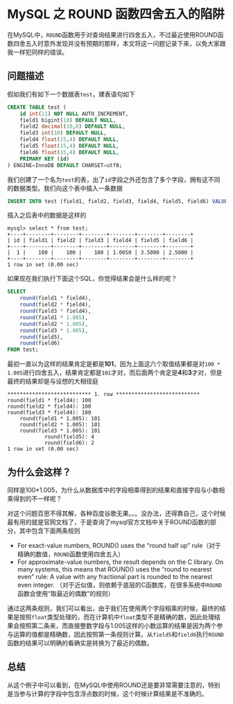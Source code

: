 # MySQL 之 ROUND 函数四舍五入的陷阱

在MySQL中，`ROUND`函数用于对查询结果进行四舍五入，不过最近使用ROUND函数四舍五入时意外发现并没有预期的那样，本文将这一问题记录下来，以免大家跟我一样犯同样的错误。

## 问题描述

假如我们有如下一个数据表`test`，建表语句如下

```sql
CREATE TABLE test (
    id int(11) NOT NULL AUTO_INCREMENT,
    field1 bigint(10) DEFAULT NULL,
    field2 decimal(10,0) DEFAULT NULL,
    field3 int(10) DEFAULT NULL,
    field4 float(15,4) DEFAULT NULL,
    field5 float(15,4) DEFAULT NULL,
    field6 float(15,4) DEFAULT NULL,
    PRIMARY KEY (id)
) ENGINE=InnoDB DEFAULT CHARSET=utf8;
```

我们创建了一个名为`test`的表，出了`id`字段之外还包含了多个字段，拥有这不同的数据类型。我们向这个表中插入一条数据
    
```sql
INSERT INTO test (field1, field2, field3, field4, field5, field6) VALUE (100, 100, 100, 1.005, 3.5, 2.5);
```

插入之后表中的数据是这样的

```
mysql> select * from test;
+----+--------+--------+--------+--------+--------+--------+
| id | field1 | field2 | field3 | field4 | field5 | field6 |
+----+--------+--------+--------+--------+--------+--------+
|  1 |    100 |    100 |    100 | 1.0050 | 3.5000 | 2.5000 |
+----+--------+--------+--------+--------+--------+--------+
1 row in set (0.00 sec)
```

如果现在我们执行下面这个SQL，你觉得结果会是什么样的呢？

```sql
SELECT
    round(field1 * field4),
    round(field2 * field4),
    round(field3 * field4),
    round(field1 * 1.005),
    round(field2 * 1.005),
    round(field3 * 1.005),
    round(field5),
    round(field6)
FROM test;
```

最初一直以为这样的结果肯定是都是**101**，因为上面这六个取值结果都是对`100 * 1.005`进行四舍五入，结果肯定都是`101`才对，而后面两个肯定是**4**和**3**才对，但是最终的结果却是与设想的大相径庭

```
*************************** 1. row ***************************
round(field1 * field4): 100
round(field2 * field4): 100
round(field3 * field4): 100
    round(field1 * 1.005): 101
    round(field2 * 1.005): 101
    round(field3 * 1.005): 101
            round(field5): 4
            round(field6): 2
1 row in set (0.00 sec)
```

## 为什么会这样？

同样是100*1.005，为什么从数据库中的字段相乘得到的结果和直接字段与小数相乘得到的不一样呢？

对这个问题百思不得其解，各种百度谷歌无果。。。没办法，还得靠自己，这个时候最有用的就是官网文档了，于是查询了mysql官方文档中关于ROUND函数的部分，其中包含下面两条规则

- For exact-value numbers, ROUND() uses the “round half up” rule（对于精确的数值，`ROUND`函数使用四舍五入）
- For approximate-value numbers, the result depends on the C library. On many systems, this means that ROUND() uses the “round to nearest even” rule: A value with any fractional part is rounded to the nearest even integer. （对于近似值，则依赖于底层的C函数库，在很多系统中`ROUND`函数会使用“取最近的偶数”的规则）

通过这两条规则，我们可以看出，由于我们在使用两个字段相乘的时候，最终的结果是按照`float`类型处理的，而在计算机中`float`类型不是精确的数，因此处理结果会按照第二条来，而直接整数字段与1.005这样的小数运算的结果是因为两个参与运算的值都是精确数，因此按照第一条规则计算。从`field5`和`field6`执行`ROUND`函数的结果可以明确的看确实是转换为了最近的偶数。

## 总结

从这个例子中可以看到，在MySQL中使用ROUND还是要非常需要注意的，特别是当参与计算的字段中包含浮点数的时候，这个时候计算结果是不准确的。
